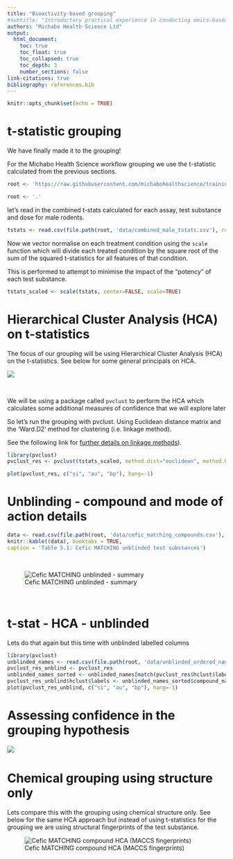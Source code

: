 ```yaml
---
title: "Bioactivity-based grouping"
#subtitle: "Introductory practical experience in conducting omics-based grouping"
authors: "Michabo Health Science Ltd"
output: 
  html_document:
    toc: true
    toc_float: true
    toc_collapsed: true
    toc_depth: 3
    number_sections: false
link-citations: true
bibliography: references.bib
---
```


```r
knitr::opts_chunk$set(echo = TRUE)
```

# t-statistic grouping
We have finally made it to the grouping!

For the Michabo Health Science workflow grouping we use the t-statistic calculated from the previous sections.

```r
root <- 'https://raw.githubusercontent.com/michabohealthscience/training-fsa/main'
```


```r
root <- '.'
```

let's read in the combined t-stats calculated for each assay, test substance and dose for male rodents.

```r
tstats <- read.csv(file.path(root, 'data/combined_male_tstats.csv'), row.names = 1)

```


Now we vector normalise on each treatment condition using the `scale` function which will divide each treated condition by the square root of the sum of the squared t-statistics for all features of that condition.

This is performed to attempt to minimise the impact of the "potency" of each test substance.


```r
tstats_scaled <- scale(tstats, center=FALSE, scale=TRUE)

```


# Hierarchical Cluster Analysis (HCA) on t-statistics

The focus of our grouping will be using Hierarchical Cluster Analysis (HCA) on the t-statistics. See below for some general principals on HCA.

![](hca_explained.png)

&nbsp;
&nbsp;

We will be using a package called `pvclust` to perform the HCA which calculates some additional measures of confidence that we will explore later

So let's run the grouping with pvclust. Using Euclidean distance matrix and the 'Ward.D2' method for clustering (i.e. linkage method). 

See the following link for [further details on linkage methods](https://i2.wp.com/dataaspirant.com/wp-content/uploads/2020/12/15-Hierarchical-Clustering-Linkages.png?resize=609%2C659&ssl=1)).

```r
library(pvclust)
pvclust_res <- pvclust(tstats_scaled, method.dist="euclidean", method.hclust = "ward.D2", nboot=100)

plot(pvclust_res, c("si", "au", "bp"), hang=-1)


```



# Unblinding - compound and mode of action details



```r
data <- read.csv(file.path(root, 'data/cefic_matching_compounds.csv'), stringsAsFactors = FALSE, header = TRUE, check.names=FALSE)
knitr::kable((data), booktabs = TRUE,
caption = 'Table 5.1: Cefic MATCHING unblinded test substances')
```

&nbsp;


![Cefic MATCHING unblinded - summary](cefic_matching_compounds.png)

&nbsp;


# t-stat - HCA - unblinded

Lets do that again but this time with unblinded labelled columns 

```r
library(pvclust)
unblinded_names <- read.csv(file.path(root, 'data/unblinded_ordered_names.csv'), header = TRUE)
pvclust_res_unblind <- pvclust_res
unblinded_names_sorted <- unblinded_names[match(pvclust_res$hclust$labels, unblinded_names$test_substance_dose), ]  
pvclust_res_unblind$hclust$labels <- unblinded_names_sorted$compound_name_dose_moa
plot(pvclust_res_unblind, c("si", "au", "bp"), hang=-1)

```



# Assessing confidence in the grouping hypothesis



![](confidence_in_hca.png)
&nbsp;




# Chemical grouping using structure only

Lets compare this with the grouping using chemical structure only. See below for the same HCA approach but instead of using t-statistics for
the grouping we are using structural fingerprints of the test substance. 

![Cefic MATCHING compound HCA (MACCS fingerprints)](cefic_matching_compounds_hca_maccs.png)

&nbsp;





